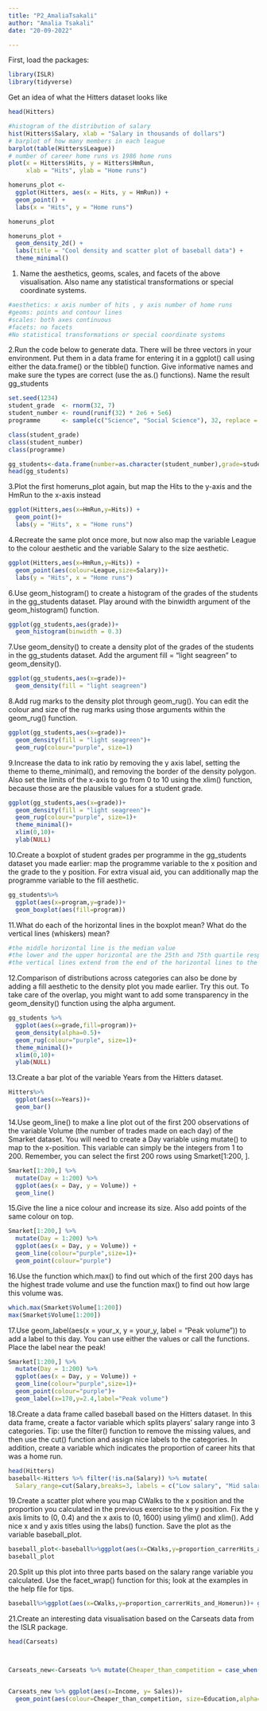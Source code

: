 ```yaml
---
title: "P2_AmaliaTsakali"
author: "Amalia Tsakali"
date: "20-09-2022"

---
```


First, load the packages:

```r
library(ISLR)
library(tidyverse)
```

Get an idea of what the Hitters dataset looks like

```r
head(Hitters)

#histogram of the distribution of salary
hist(Hitters$Salary, xlab = "Salary in thousands of dollars")
# barplot of how many members in each league
barplot(table(Hitters$League))
# number of career home runs vs 1986 home runs
plot(x = Hitters$Hits, y = Hitters$HmRun, 
     xlab = "Hits", ylab = "Home runs")

```

```r
homeruns_plot <- 
  ggplot(Hitters, aes(x = Hits, y = HmRun)) +
  geom_point() +
  labs(x = "Hits", y = "Home runs")

homeruns_plot
```

```r
homeruns_plot + 
  geom_density_2d() +
  labs(title = "Cool density and scatter plot of baseball data") +
  theme_minimal()
```
1. Name the aesthetics, geoms, scales, and facets of the above visualisation. Also name any statistical transformations or special coordinate systems.
```r
#aesthetics: x axis number of hits , y axis number of home runs
#geoms: points and contour lines 
#scales: both axes continuous
#facets: no facets
#No statistical transformations or special coordinate systems
```
2.Run the code below to generate data. There will be three vectors in your environment.
Put them in a data frame for entering it in a ggplot() call using either the data.frame() or the tibble() function.
Give informative names and make sure the types are correct (use the as.<type>() functions). Name the result gg_students
```r
set.seed(1234)
student_grade  <- rnorm(32, 7)
student_number <- round(runif(32) * 2e6 + 5e6)
programme      <- sample(c("Science", "Social Science"), 32, replace = TRUE)
```

```r
class(student_grade)
class(student_number)
class(programme)

gg_students<-data.frame(number=as.character(student_number),grade=student_grade,program=as.factor(programme))
head(gg_students)
```
3.Plot the first homeruns_plot again, but map the Hits to the y-axis and the HmRun to the x-axis instead
```r
ggplot(Hitters,aes(x=HmRun,y=Hits)) +
  geom_point()+
  labs(y = "Hits", x = "Home runs")
```
4.Recreate the same plot once more, but now also map the variable League to the colour aesthetic and the variable Salary to the size aesthetic.
```r
ggplot(Hitters,aes(x=HmRun,y=Hits)) +
  geom_point(aes(colour=League,size=Salary))+
  labs(y = "Hits", x = "Home runs")
```
6.Use geom_histogram() to create a histogram of the grades of the students in the gg_students dataset. Play around with the binwidth argument of the geom_histogram() function.
```r
ggplot(gg_students,aes(grade))+
  geom_histogram(binwidth = 0.3)
```

7.Use geom_density() to create a density plot of the grades of the students in the gg_students dataset. Add the argument fill = "light seagreen" to geom_density().
```r
ggplot(gg_students,aes(x=grade))+
  geom_density(fill = "light seagreen")
```
8.Add rug marks to the density plot through geom_rug(). You can edit the colour and size of the rug marks using those arguments within the geom_rug() function.
```r
ggplot(gg_students,aes(x=grade))+
  geom_density(fill = "light seagreen")+
  geom_rug(colour="purple", size=1)
```
9.Increase the data to ink ratio by removing the y axis label, setting the theme to theme_minimal(), and removing the border of the density polygon. Also set the limits of the x-axis to go from 0 to 10 using the xlim() function, because those are the plausible values for a student grade.
```r
ggplot(gg_students,aes(x=grade))+
  geom_density(fill = "light seagreen")+
  geom_rug(colour="purple", size=1)+
  theme_minimal()+
  xlim(0,10)+
  ylab(NULL)
```
10.Create a boxplot of student grades per programme in the gg_students dataset you made earlier: map the programme variable to the x position and the grade to the y position. For extra visual aid, you can additionally map the programme variable to the fill aesthetic.
```r
gg_students%>%
  ggplot(aes(x=program,y=grade))+
  geom_boxplot(aes(fill=program))
```
11.What do each of the horizontal lines in the boxplot mean? What do the vertical lines (whiskers) mean?
```r
#the middle horizontal line is the median value
#the lower and the upper horizontal are the 25th and 75th quartile respectively
#the vertical lines extend from the end of the horizontal lines to the uppermost and lowermost point, which can be up to 1.5* the length of the box 
```
12.Comparison of distributions across categories can also be done by adding a fill aesthetic to the density plot you made earlier. Try this out. To take care of the overlap, you might want to add some transparency in the geom_density() function using the alpha argument.
```r
gg_students %>% 
  ggplot(aes(x=grade,fill=program))+
  geom_density(alpha=0.5)+
  geom_rug(colour="purple", size=1)+
  theme_minimal()+
  xlim(0,10)+
  ylab(NULL)
```
13.Create a bar plot of the variable Years from the Hitters dataset.
```r
Hitters%>%
  ggplot(aes(x=Years))+
  geom_bar()
```
14.Use geom_line() to make a line plot out of the first 200 observations of the variable Volume (the number of trades made on each day) of the Smarket dataset. You will need to create a Day variable using mutate() to map to the x-position. This variable can simply be the integers from 1 to 200. Remember, you can select the first 200 rows using Smarket[1:200, ].
```r
Smarket[1:200,] %>% 
  mutate(Day = 1:200) %>% 
  ggplot(aes(x = Day, y = Volume)) +
  geom_line()

```
15.Give the line a nice colour and increase its size. Also add points of the same colour on top.
```r
Smarket[1:200,] %>% 
  mutate(Day = 1:200) %>% 
  ggplot(aes(x = Day, y = Volume)) +
  geom_line(colour="purple",size=1)+
  geom_point(colour="purple")

```
16.Use the function which.max() to find out which of the first 200 days has the highest trade volume and use the function max() to find out how large this volume was.
```r
which.max(Smarket$Volume[1:200])
max(Smarket$Volume[1:200])
```
17.Use geom_label(aes(x = your_x, y = your_y, label = "Peak volume")) to add a label to this day. You can use either the values or call the functions. Place the label near the peak!
```r
Smarket[1:200,] %>% 
  mutate(Day = 1:200) %>% 
  ggplot(aes(x = Day, y = Volume)) +
  geom_line(colour="purple",size=1)+
  geom_point(colour="purple")+
  geom_label(x=170,y=2.4,label="Peak volume")
```
18.Create a data frame called baseball based on the Hitters dataset. In this data frame, create a factor variable which splits players’ salary range into 3 categories. Tip: use the filter() function to remove the missing values, and then use the cut() function and assign nice labels to the categories. In addition, create a variable which indicates the proportion of career hits that was a home run.
```r
head(Hitters)
baseball<-Hitters %>% filter(!is.na(Salary)) %>% mutate(
  Salary_range=cut(Salary,breaks=3, labels = c("Low salary", "Mid salary", "High salary")),proportion_carrerHits_and_Homerun = CHmRun/CHits)
```
19.Create a scatter plot where you map CWalks to the x position and the proportion you calculated in the previous exercise to the y position. Fix the y axis limits to (0, 0.4) and the x axis to (0, 1600) using ylim() and xlim(). Add nice x and y axis titles using the labs() function. Save the plot as the variable baseball_plot.
```r
baseball_plot<-baseball%>%ggplot(aes(x=CWalks,y=proportion_carrerHits_and_Homerun))+ geom_point()+xlim(0,1600)+ylim(0,0.4)+labs(x="Career number of walks",y="Proportion of career hits that was a home run")
baseball_plot
```
20.Split up this plot into three parts based on the salary range variable you calculated. Use the facet_wrap() function for this; look at the examples in the help file for tips.
```r
baseball%>%ggplot(aes(x=CWalks,y=proportion_carrerHits_and_Homerun))+ geom_point()+xlim(0,1600)+ylim(0,0.4)+labs(x="Career number of walks",y="Proportion of career hits that was a home run") +facet_wrap(vars(Salary_range))
```
21.Create an interesting data visualisation based on the Carseats data from the ISLR package.
```r
head(Carseats)



Carseats_new<-Carseats %>% mutate(Cheaper_than_competition = case_when(Price<CompPrice~"YES", Price>CompPrice~"NO", Price==CompPrice~"EQUAL"),  Advertising_range=cut_number(Advertising,2,labels=c("low_advertising","high_advertising")))


Carseats_new %>% ggplot(aes(x=Income, y= Sales))+
  geom_point(aes(colour=Cheaper_than_competition, size=Education,alpha=0.5))+facet_wrap(~Advertising_range)
```

